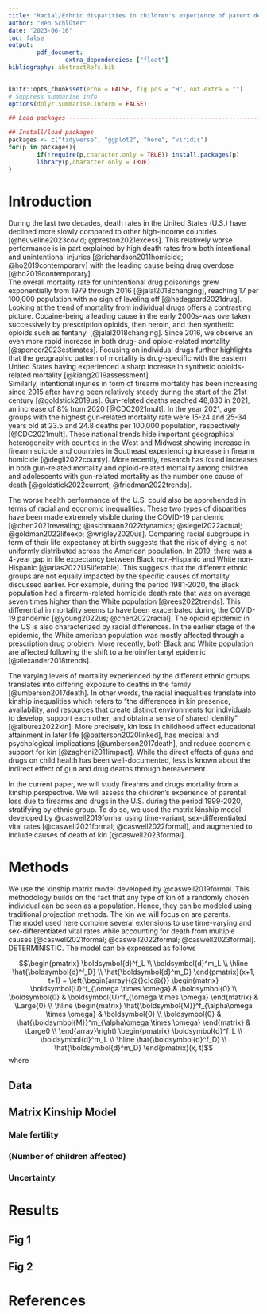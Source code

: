 ```yaml
---
title: "Racial/Ethnic disparities in children's experience of parent death: the role of drugs and firearms in the US"
author: "Ben Schlüter"
date: "2023-06-16"
toc: false
output: 
        pdf_document:
                extra_dependencies: ["float"]
bibliography: abstractRefs.bib
---
```



```r

knitr::opts_chunk$set(echo = FALSE, fig.pos = "H", out.extra = "")
# Suppress summarise info
options(dplyr.summarise.inform = FALSE)

## Load packages ---------------------------------------------------------------

## Install/load packages
packages <- c("tidyverse", "ggplot2", "here", "viridis")
for(p in packages){
        if(!require(p,character.only = TRUE)) install.packages(p)
        library(p,character.only = TRUE)
}

```



# Introduction

During the last two decades, death rates in the United States (U.S.) have declined more slowly compared to other high-income countries [@heuveline2023covid; @preston2021excess]. This relatively worse performance is in part explained by high death rates from both intentional and unintentional injuries [@richardson2011homicide; @ho2019contemporary] with the leading cause being drug overdose [@ho2019contemporary].  
The overall mortality rate for unintentional drug poisonings grew exponentially from 1979 through 2016 [@jalal2018changing], reaching 17 per 100,000 population with no sign of leveling off [@hedegaard2021drug]. Looking at the trend of mortality from individual drugs offers a contrasting picture. Cocaine-being a leading cause in the early 2000s-was overtaken successively by prescription opioids, then heroin, and then synthetic opioids such as fentanyl [@jalal2018changing]. Since 2016, we observe an even more rapid increase in both drug- and opioid-related mortality [@spencer2023estimates]. Focusing on individual drugs further highlights that the geographic pattern of mortality is drug-specific with the eastern United States having experienced a sharp increase in synthetic opioids-related mortality [@kiang2019assessment].  
Similarly, intentional injuries in form of firearm mortality has been increasing since 2015 after having been relatively steady during the start of the 21st century [@goldstick2019us]. Gun-related deaths reached 48,830 in 2021, an increase of 8% from 2020 [@CDC2021mult]. In the year 2021, age groups with the highest gun-related mortality rate were 15-24 and 25-34 years old at 23.5 and 24.8 deaths per 100,000 population, respectively [@CDC2021mult]. These national trends hide important geographical heterogeneity with counties in the West and Midwest showing increase in firearm suicide and countries in Southeast experiencing increase in firearm homicide [@degli2022county]. More recently, research has found increases in both gun-related mortality and opioid-related mortality among children and adolescents with gun-related mortality as the number one cause of death [@goldstick2022current; @friedman2022trends].

The worse health performance of the U.S. could also be apprehended in terms of racial and economic inequalities. These two types of disparities have been made extremely visible during the COVID-19 pandemic [@chen2021revealing; @aschmann2022dynamics; @siegel2022actual; @goldman2022lifeexp; @wrigley2020us]. Comparing racial subgroups in term of their life expectancy at birth suggests that the risk of dying is not uniformly distributed across the American population. In 2019, there was a 4-year gap in life expectancy between Black non-Hispanic and White non-Hispanic [@arias2022USlifetable]. This suggests that the different ethnic groups are not equally impacted by the specific causes of mortality discussed earlier. For example, during the period 1981-2020, the Black population had a firearm-related homicide death rate that was on average seven times higher than the White population [@rees2022trends]. This differential in mortality seems to have been exacerbated during the COVID-19 pandemic [@young2022us; @chen2022racial]. The opioid epidemic in the US is also characterized by racial differences. In the earlier stage of the epidemic, the White american population was mostly affected through a prescription drug problem. More recently, both Black and White population are affected following the shift to a heroin/fentanyl epidemic [@alexander2018trends].

The varying levels of mortality experienced by the different ethnic groups translates into differing exposure to deaths in the family [@umberson2017death]. In other words, the racial inequalities translate into kinship inequalities which refers to "the differences in kin presence,  availability,  and  resources  that  create  distinct  environments  for  individuals  to develop, support each other, and obtain a sense of shared identity" [@alburez2022kin]. More precisely, kin loss in childhood affect educational attainment in later life [@patterson2020linked], has medical  and  psychological  implications [@umberson2017death], and reduce economic support for kin [@zagheni2011impact]. While the direct effects of guns and drugs on child health has been well-documented, less is known about the indirect effect of gun and drug deaths through bereavement.

In the current paper, we will study  firearms and drugs mortality from a kinship perspective. We will assess the children's experience of parental loss due to firearms and drugs in the U.S. during the period 1999-2020, stratifying by ethnic group. To do so, we used the matrix kinship model developed by @caswell2019formal using time-variant, sex-differentiated vital rates [@caswell2021formal; @caswell2022formal], and augmented to include causes of death of kin [@caswell2023formal].
    



# Methods

We use the kinship matrix model developed by @caswell2019formal. This methodology builds on the fact that any type of kin of a randomly chosen individual can be seen as a population. Hence, they can be modeled using traditional projection methods. The kin we will focus on are parents.  
The model used here combine several extensions to use time-varying and sex-differentiated vital rates while accounting for death from multiple causes [@caswell2021formal; @caswell2022formal; @caswell2023formal]. DETERMINISTIC. The model can be expressed as follows

$$\begin{pmatrix} \boldsymbol{d}^f_L \\ 
\boldsymbol{d}^m_L \\ 
\hline \hat{\boldsymbol{d}^f_D} \\ 
\hat{\boldsymbol{d}^m_D} 
\end{pmatrix}(x+1, t+1) = 
\left(\begin{array}{@{}c|c@{}}
  \begin{matrix} 
  \boldsymbol{U}^f_{\omega \times \omega} & \boldsymbol{0} \\ 
  \boldsymbol{0} & \boldsymbol{U}^f_{\omega \times \omega} 
  \end{matrix} & \Large{0} \\
\hline
\begin{matrix} 
  \hat{\boldsymbol{M}}^f_{\alpha\omega \times \omega} & \boldsymbol{0} \\ 
  \boldsymbol{0} & \hat{\boldsymbol{M}}^m_{\alpha\omega \times \omega} 
  \end{matrix} & \Large0 \\
\end{array}\right)
\begin{pmatrix} \boldsymbol{d}^f_L \\ 
\boldsymbol{d}^m_L \\ 
\hline \hat{\boldsymbol{d}^f_D} \\ 
\hat{\boldsymbol{d}^m_D} 
\end{pmatrix}(x, t)$$
where 

## Data

## Matrix Kinship Model

### Male fertility

### (Number of children affected)

### Uncertainty



# Results               

## Fig 1

## Fig 2




# References

<div id="refs"></div>

